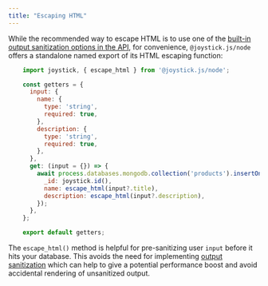```yaml
---
title: "Escaping HTML"
---
```



While the recommended way to escape HTML is to use one of the [built-in output sanitization options in the API](node/app/api/sanitization), for convenience, `@joystick.js/node` offers a standalone named export of its HTML escaping function:

```js
    import joystick, { escape_html } from '@joystick.js/node';

    const getters = {
      input: {
        name: {
          type: 'string',
          required: true,
        },
        description: {
          type: 'string',
          required: true,
        },
      },
      get: (input = {}) => {
        await process.databases.mongodb.collection('products').insertOne({
          _id: joystick.id(),
          name: escape_html(input?.title),
          description: escape_html(input?.description),
        });
      },
    };

    export default getters;
```
The `escape_html()` method is helpful for pre-sanitizing user `input` before it hits your database. This avoids the need for implementing [output sanitization](node/app/api/sanitization) which can help to give a potential performance boost and avoid accidental rendering of unsanitized output.
